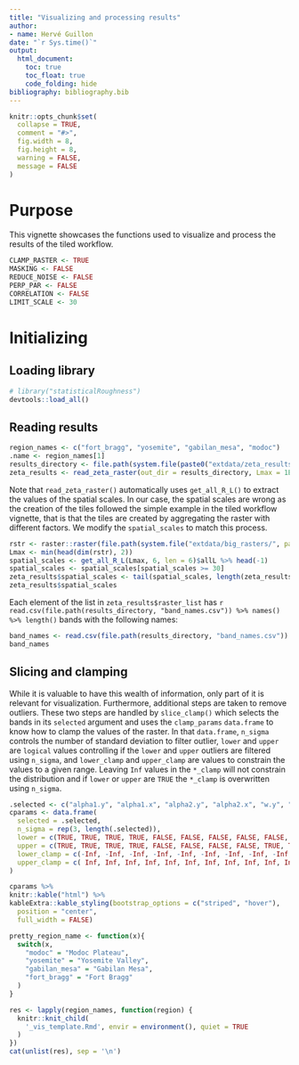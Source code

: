 ```yaml
---
title: "Visualizing and processing results"
author:
- name: Hervé Guillon
date: "`r Sys.time()`"
output: 
  html_document:
    toc: true
    toc_float: true
    code_folding: hide
bibliography: bibliography.bib
---
```


```r
knitr::opts_chunk$set(
  collapse = TRUE,
  comment = "#>",
  fig.width = 8, 
  fig.height = 8,
  warning = FALSE,
  message = FALSE
)
```

# Purpose

This vignette showcases the functions used to visualize and process the results of the tiled workflow.

```r
CLAMP_RASTER <- TRUE
MASKING <- FALSE
REDUCE_NOISE <- FALSE
PERP_PAR <- FALSE
CORRELATION <- FALSE
LIMIT_SCALE <- 30
```

# Initializing

## Loading library

```r
# library("statisticalRoughness")
devtools::load_all()
```

## Reading results

```r
region_names <- c("fort_bragg", "yosemite", "gabilan_mesa", "modoc")
.name <- region_names[1]
results_directory <- file.path(system.file(paste0("extdata/zeta_results/", .name), package = "statisticalRoughness"))
zeta_results <- read_zeta_raster(out_dir = results_directory, Lmax = 1E3, raster_resolution = 10, .len = 10)
```

Note that `read_zeta_raster()` automatically uses `get_all_R_L()` to extract the values of the spatial scales.
In our case, the spatial scales are wrong as the creation of the tiles followed the simple example in the tiled workflow vignette, that is that the tiles are created by aggregating the raster with different factors.
We modify the `spatial_scales` to match this process.

```r
rstr <- raster::raster(file.path(system.file("extdata/big_rasters/", package = "statisticalRoughness"), paste0(.name, ".tif")))
Lmax <- min(head(dim(rstr), 2))
spatial_scales <- get_all_R_L(Lmax, 6, len = 6)$allL %>% head(-1)
spatial_scales <- spatial_scales[spatial_scales >= 30]
zeta_results$spatial_scales <- tail(spatial_scales, length(zeta_results$raster_list)) * 10
zeta_results$spatial_scales
```
Each element of the list in `zeta_results$raster_list` has `r read.csv(file.path(results_directory, "band_names.csv")) %>% names() %>% length()` bands with the following names:

```r
band_names <- read.csv(file.path(results_directory, "band_names.csv")) %>% names()
band_names
```

## Slicing and clamping

While it is valuable to have this wealth of information, only part of it is relevant for visualization.
Furthermore, additional steps are taken to remove outliers.
These two steps are handled by `slice_clamp()` which selects the bands in its `selected` argument and uses the `clamp_params` `data.frame` to know how to clamp the values of the raster.
In that `data.frame`, `n_sigma` controls the number of standard deviation to filter outlier, `lower` and `upper` are `logical` values controlling if the `lower` and `upper` outliers are filtered using `n_sigma`, and `lower_clamp` and `upper_clamp` are values to constrain the values to a given range.
Leaving `Inf` values in the `*_clamp` will not constrain the distribution and if `lower` or `upper` are `TRUE` the `*_clamp` is overwritten using `n_sigma`.

```r
.selected <- c("alpha1.y", "alpha1.x", "alpha2.y", "alpha2.x", "w.y", "w.x", "xi.y", "xi.x", "zeta1", "zeta2", "theta.x", "theta.y", "alpha1_median", "alpha1_mad")
cparams <- data.frame(
  selected = .selected,
  n_sigma = rep(3, length(.selected)),
  lower = c(TRUE, TRUE, TRUE, TRUE, FALSE, FALSE, FALSE, FALSE, FALSE, FALSE, FALSE, FALSE, FALSE, FALSE),
  upper = c(TRUE, TRUE, TRUE, TRUE, FALSE, FALSE, FALSE, FALSE, TRUE, TRUE, FALSE, FALSE, FALSE, FALSE),
  lower_clamp = c(-Inf, -Inf, -Inf, -Inf, -Inf, -Inf, -Inf, -Inf, -Inf, -Inf, -Inf, -Inf, -Inf, -Inf),
  upper_clamp = c( Inf, Inf, Inf, Inf, Inf, Inf, Inf, Inf, Inf, Inf, Inf, Inf,Inf, Inf)
)
```

```r
cparams %>% 
knitr::kable("html") %>% 
kableExtra::kable_styling(bootstrap_options = c("striped", "hover"),
  position = "center",
  full_width = FALSE)
```

```r
pretty_region_name <- function(x){
  switch(x,
    "modoc" = "Modoc Plateau",
    "yosemite" = "Yosemite Valley",
    "gabilan_mesa" = "Gabilan Mesa",
    "fort_bragg" = "Fort Bragg"
  )
}
```

```r
res <- lapply(region_names, function(region) {
  knitr::knit_child(
    '_vis_template.Rmd', envir = environment(), quiet = TRUE
  )
})
cat(unlist(res), sep = '\n')
```